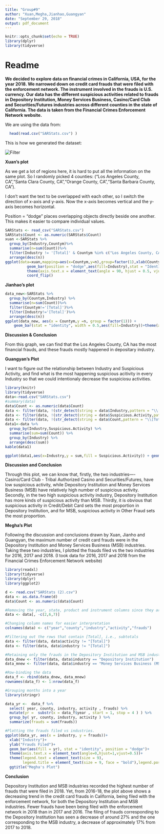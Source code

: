 ```yaml
---
title: "Group#9"
author: "Xuan,Megha,Jianhao,Guangyan"
date: "September 29, 2018"
output: pdf_document
---
```


```r
knitr::opts_chunk$set(echo = TRUE)
library(dplyr)
library(tidyverse)
```

# Readme

**We decided to explore data on financial crimes in California, USA, for the year 2018. We narrowed down on credit card frauds that were filed with the enforcement network. The instrument involved in the frauds is U.S. currency. Our data has the different suspicious activities related to frauds in Depository Institution, Money Services Business, Casino/Card Club and Securities/Futures industries across different counties in the state of California. The data is taken from the Financial Crimes Enforcement Network website.** 

We are using the data from:
```r
  head(read.csv("SARStats.csv") )
```
  

This is how we generated the dataset:
  
![Filter](read_me_data.png)
\newpage 

**Xuan's plot**

As we get a lot of regions here, it is hard to put all the information on the same plot. So I randomly picked 4 counties: ("Los Angeles County, CA","Santa Clara County, CA","Orange County, CA","Santa Barbara County, CA"). 

I don't want the text to be overlapped with each other, so I switch the direction of x-axis and y-axis. Now the x-axis becomes vertical and the y-axis becomes horizontal.
  
Position = "dodge" places overlapping objects directly beside one another. This makes it easier to compare individual values.
  
```r
SARStats <- read_csv("SARStats.csv") 
SARStats$Count <- as.numeric(SARStats$Count)
xuan <-SARStats %>%
  group_by(Industry,Countym)%>%
  summarise(n=sum(Count))%>%
  filter(Industry != '[Total]' & Countym %in% c("Los Angeles County, CA","Santa Clara County, CA","Orange County, CA","Santa Barbara County, CA")) %>%
  arrange(desc(n))
ggplot(data=xuan,mapping=aes(x=Countym,y=n),group=factor(1),xlab(Countym))+ 
          geom_bar(position = "dodge",aes(fill=Industry),stat = "Identity")+
          theme(axis.text.x = element_text(angle = 90, hjust = 0.5, vjust = 0.5))+
          coord_flip()
```

**Jianhao's plot**

```r
data_new<-SARStats %>%
  group_by(Countym,Industry) %>%
  summarise(n=sum(Count))%>%
  filter(Countym!='[Total]')%>%
  filter(Industry!='[Total]')%>%
  arrange(desc(n))
ggplot(data_new, aes(x = Countym,y =n, group = factor(1))) + 
    geom_bar(stat = "identity", width = 0.5,aes(fill=Industry))+theme(axis.text.x = element_text(angle = 45, hjust = 0.5, vjust = 0.5))+ggtitle("Jianhao Yan")
```

**Discussion & Conclusion**

From this graph, we can find that the Los Angeles County, CA has the most financial frauds, and these frauds mostly happened in depositary industry.


**Guangyan's Plot**

I want to figure out the relationship between Industry and Suspicious Activity, and find what is the most happening suspicious acitivity in every Industry so that we could intentionaly decrease the suspiciosu activities.
```r
library(knitr)
library(tidyverse)
data<-read.csv("SARStats.csv")
#summary(data)
data$Count <- as.numeric(data$Count)
data <- filter(data, !(str_detect(string = data$Industry,pattern = "\\[Total\\]")))
data <- filter(data, !(str_detect(string = data$Suspicious.Activity,pattern = "\\[Total\\]")))
data <- filter(data, !(str_detect(string = data$Count,pattern = "\\[Total\\]")))
data1<-data %>%
  group_by(Industry,Suspicious.Activity) %>%
  summarise(sum=sum(Count)) %>%
  group_by(Industry) %>%
  arrange(desc(sum))
kable(data1)

ggplot(data1,aes(x=Industry,y = sum,fill = Suspicious.Activity)) + geom_bar(stat="identity",position = "dodge")+ theme(axis.text.x = element_text(angle = 90)) + ggtitle("Guangyan Yu")


```

**Discussion and Conclusion **

Through this plot, we can know that, firstly, the two industries----Casino/Card Club - Tribal Authorized Casino and Securities/Futures, have low suspicious activity, while Depository Institution and Money Services Business (MSB) have relatively high number of suspicious activity. Secondly, in the two high suspicious activity industry, Depository Institution has more kinds of suspicious activity than MSB. Thirdly, it is obvious that suspicious activity in Credit/Debit Card sets the most proportion in Depository Institution, and for MSB, suspicious activity in Other Fraud sets the most proportion.


**Megha's Plot**

Following the discussion and conclusions drawn by Xuan, Jianho and Guangyan, the maximum number of credit card frauds were in the Depository Institution and Money Services Business (MSB) industries. Taking these two industries, I plotted the frauds filed vs the two industries for 2016, 2017 and 2018. (I took data for 2016, 2017 and 2018 from the Financial Crimes Enforcement Network website)
```r
library(readxl)
library(tidyverse)
library(dplyr)
library(ggplot2)

d <- read.csv("SARStats (2).csv")
data <- as.data.frame(d)
data$Count <- as.numeric(data$Count)

#Removing the year, state, product and instrument columns since they are constant
data <- data[, -c(2,6,7)]

#Changing column names for easier interpretation
colnames(data) <- c("year","county","industry","activity","frauds")

#Filtering out the rows that contain [Total], i.e., subtotals
data <- filter(data, data$activity != "[Total]")
data <- filter(data, data$industry != "[Total]")

#Retaining only the frauds in the Depository Institution and MSB industries
data_dnew <- filter(data, data$industry == "Depository Institution")
data_mnew <- filter(data, data$industry == "Money Services Business (MSB)")

#Row-binding the data
data_f <- rbind(data_dnew, data_mnew)
rownames(data_f) <- 1:nrow(data_f)

#Grouping months into a year
library(stringr)

data_yr <-  data_f %>%
  select( year, county, industry, activity , frauds) %>%
  mutate(yr =  substr(x = data_f$year , start = 1, stop = 4 ) ) %>%
  group_by( yr, county, industry, activity ) %>%
  summarize(frauds = sum(frauds))

#Plotting the frauds filed vs industries.
ggplot(data_yr, aes(x = industry, y = frauds))+
  xlab("Industry")+
  ylab("Frauds Filed")+
  geom_bar(aes(fill = yr), stat = "identity", position = "dodge")+
  theme(axis.text.x = element_text(angle=0,hjust=1,vjust=0.5))+
  theme(legend.text = element_text(size = 9),
        legend.title = element_text(size = 9, face = "bold"),legend.position = "right")+
  ggtitle("Megha's Plot")
```

**Conclusion**

Depository Institution and MSB industries recorded the highest number of frauds that were filed in 2018. Yet, from 2016-18, the plot above shows a decreasing trend in the credit card frauds in California, being filed with the enforcement network, for both the Depository Institution and MSB industries. Fewer frauds have been being filed with the enforcement network in 2018 than in 2017 and 2016. The filing of frauds corresponding to the Depository Institution has seen a decrease of around 27% and the one corresponding to the MSB industry, a decrease of approximately 17% from 2017 to 2018.
